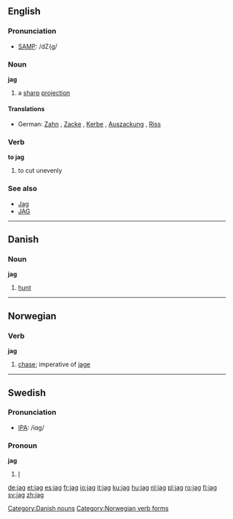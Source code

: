 ==English==

===Pronunciation===
*[[w:SAMPA|SAMP]]: /dZ{g/

===Noun===
'''jag'''

# a [[sharp]] [[projection]]

====Translations====
*German: [[Zahn]] {{m}}, [[Zacke]] {{f}}, [[Kerbe]] {{f}}, [[Auszackung]] {{f}}, [[Riss]] {{m}}

===Verb===
'''to jag'''

# to cut unevenly

===See also===
*[[Jag]]
*[[JAG]]

----

==Danish==

=== Noun ===
'''jag'''

#[[hunt]]

[[Category:Danish nouns]]

----

==Norwegian==
===Verb===
[[Category:Norwegian verb forms]]
'''jag'''
#[[chase]]; imperative of [[jage]]

----

==Swedish==
===Pronunciation===
*[[w:IPA|IPA]]: /iɑg/

===Pronoun===
'''jag'''

#[[I]]

[[de:jag]]
[[et:jag]]
[[es:jag]]
[[fr:jag]]
[[io:jag]]
[[it:jag]]
[[ku:jag]]
[[hu:jag]]
[[nl:jag]]
[[pl:jag]]
[[ro:jag]]
[[fi:jag]]
[[sv:jag]]
[[zh:jag]]